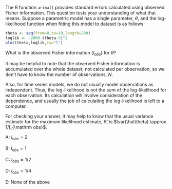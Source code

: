 
The R function `arima()` provides standard errors calculated using observed Fisher information. This question tests your understanding of what that means. Suppose a parametric model has a single parameter, $\theta$, and the log-likelihood function when fitting this model to dataset is as follows:

```r
theta <- seq(from=0,to=10,length=200)
loglik <- -2000-(theta-5)^2
plot(theta,loglik,ty="l")
```

What is the observed Fisher information ($I_{\mathrm obs}$) for $\theta$?

It may be helpful to note that the observed Fisher information is accumulated over the whole dataset, not calculated per observation, so we don't have to know the number of observations, $N$.

Also, for time series models, we do not usually model observations as independent. Thus, the log-likelihood is not the sum of the log-likelihood for each observation. Its calculation will involve consideration of the dependence, and usually the job of calculating the log-likelihood is left to a computer.

For checking your answer, it may help to know that the usual variance estimate for the maximum likelihood estimate, $\hat\theta$, is $\var(\hat\theta) \approx 1/I_{\mathrm obs}$.

A: $I_{\mathrm obs}=2$

B:  $I_{\mathrm obs}=1$

C: $I_{\mathrm obs}=1/2$

D: $I_{\mathrm obs}=1/4$

E: None of the above



